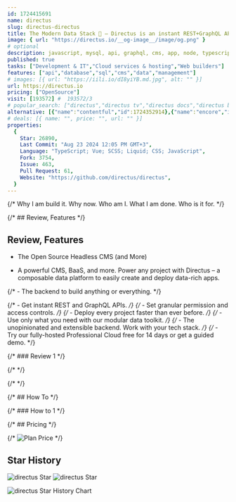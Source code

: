 ```yaml
---
id: 1724415691
name: directus
slug: directus-directus
title: The Modern Data Stack 🐰 — Directus is an instant REST+GraphQL API and intuitive no-code data collaboration app for any SQL database.
image: { url: "https://directus.io/__og-image__/image/og.png" }
# optional
description: javascript, mysql, api, graphql, cms, app, node, typescript, sql, database, vue, sqlite, postgresql, mariadb, data-visualization, mssql, directus, composable, headless-cms, no-code,  ,
published: true
tasks: ["Development & IT","Cloud services & hosting","Web builders"]
features: ["api","database","sql","cms","data","management"]
# images: [{ url: "https://iili.io/dI8yiYB.md.jpg", alt: "" }]
url: https://directus.io
pricing: ["OpenSource"]
visit: [193572] #  193572/3
# popular_search: ["directus","directus tv","directus docs","directus blog","directus ecommerce"]
alternative: [{"name":"contentful","id":1724352914},{"name":"encore","id":1723145140},{"name":"redash","id":1723179732},{"name":"Tableplus","id":1723462970},{"name":"Strapi","id":1724355084},{"name":"baserow","id":1722919252},{"name":"NocoBase","id":1722755362},{"name":"nhost","id":1723145112},{"name":"NocoDB","id":1720966526},{"name":"payload","id":1724355129},{"name":"teable","id":1722761925}]
# deals: [{ name: "", price: "", url: "" }]
properties:
  {
    Star: 26890,
    Last Commit: "Aug 23 2024 12:05 PM GMT+3",
    Language: "TypeScript; Vue; SCSS; Liquid; CSS; JavaScript",
    Fork: 3754,
    Issue: 463,
    Pull Request: 61,
    Website: "https://github.com/directus/directus",
  }
---
```


{/* Why I am build it. Why now. Who am I. What I am done. Who is it for. */}

{/* ## Review, Features */}

## Review, Features

- The Open Source Headless CMS (and More)

- A powerful CMS, BaaS, and more. Power any project with Directus – a composable data platform to easily create and deploy data-rich apps. 


{/* - The backend to build anything or everything. */}

{/* - Get instant REST and GraphQL APIs. */}
{/* - Set granular permission and access controls. */}
{/* - Deploy every project faster than ever before. */}
{/* - Use only what you need with our modular data toolkit. */}
{/* - The unopinionated and extensible backend. Work with your tech stack. */}
{/* - Try our fully-hosted Professional Cloud free for 14 days or get a guided demo. */}

{/* ### Review 1 */}

{/* <DetailYoutube videoId="" startTime={0} /> */}

{/* <Twitters ids=[] /> */}

{/* ## How To */}

{/* ### How to 1 */}

{/* ## Pricing */}

{/* <Img src="" alt="Plan Price" /> */}

## Star History

![directus Star](https://img.shields.io/github/stars/directus/directus?style=flat%22)
![directus Star](https://img.shields.io/github/last-commit/directus/directus?style=flat%22)

![directus Star History Chart](https://api.star-history.com/svg?repos=directus/directus)
